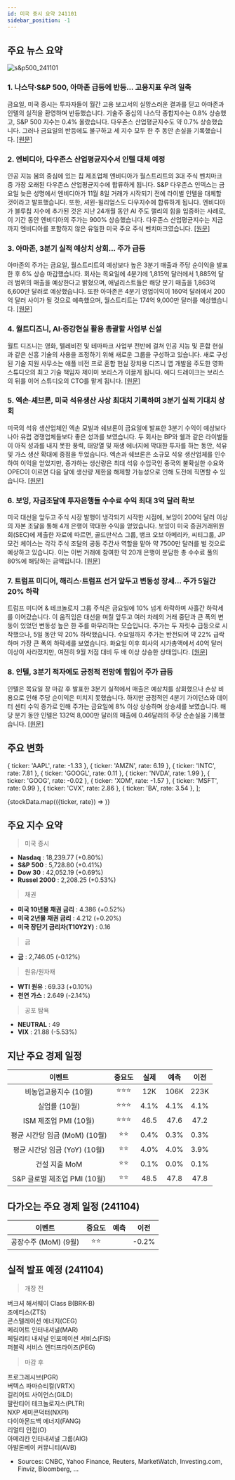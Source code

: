 ```yaml
---
id: 미국 증시 요약 241101
sidebar_position: -1
---
```


## 주요 뉴스 요약

![s&p500_241101](/map/241101.png)

### 1. **나스닥·S&P 500, 아마존 급등에 반등... 고용지표 우려 일축**

금요일, 미국 증시는 투자자들이 월간 고용 보고서의 실망스러운 결과를 딛고 아마존과 인텔의 실적을 환영하며 반등했습니다. 기술주 중심의 나스닥 종합지수는 0.8% 상승했고, S&P 500 지수는 0.4% 올랐습니다. 다우존스 산업평균지수도 약 0.7% 상승했습니다. 그러나 금요일의 반등에도 불구하고 세 지수 모두 한 주 동안 손실을 기록했습니다. [[원문]](https://finance.yahoo.com/news/live/stock-market-today-nasdaq-sp-500-rebound-as-amazon-surges-market-shrugs-off-jobs-data-124606760.html)

### 2. **엔비디아, 다우존스 산업평균지수서 인텔 대체 예정**

인공 지능 붐의 중심에 있는 칩 제조업체 엔비디아가 월스트리트의 3대 주식 벤치마크 중 가장 오래된 다우존스 산업평균지수에 합류하게 됩니다. S&P 다우존스 인덱스는 금요일 늦은 성명에서 엔비디아가 11월 8일 거래가 시작되기 전에 라이벌 인텔을 대체할 것이라고 발표했습니다. 또한, 셔윈-윌리엄스도 다우지수에 합류하게 됩니다. 엔비디아가 블루칩 지수에 추가된 것은 지난 24개월 동안 AI 주도 랠리의 힘을 입증하는 사례로, 이 기간 동안 엔비디아의 주가는 900% 상승했습니다. 다우존스 산업평균지수는 지금까지 엔비디아를 포함하지 않은 유일한 미국 주요 주식 벤치마크였습니다. [[원문]](https://finance.yahoo.com/news/nvidia-set-replace-intel-dow-231147426.html)

### 3. **아마존, 3분기 실적 예상치 상회... 주가 급등**

아마존의 주가는 금요일, 월스트리트의 예상보다 높은 3분기 매출과 주당 순이익을 발표한 후 6% 상승 마감했습니다. 회사는 목요일에 4분기에 1,815억 달러에서 1,885억 달러 범위의 매출을 예상한다고 밝혔으며, 애널리스트들은 해당 분기 매출을 1,863억 6,600만 달러로 예상했습니다. 또한 아마존은 4분기 영업이익이 160억 달러에서 200억 달러 사이가 될 것으로 예측했으며, 월스트리트는 174억 9,000만 달러를 예상했습니다. [[원문]](https://finance.yahoo.com/news/amazon-stock-pops-after-q3-earnings-beat-150027690.html)

### 4. **월트디즈니, AI·증강현실 활용 총괄할 사업부 신설**

월트 디즈니는 영화, 텔레비전 및 테마파크 사업부 전반에 걸쳐 인공 지능 및 혼합 현실과 같은 신흥 기술의 사용을 조정하기 위해 새로운 그룹을 구성하고 있습니다. 새로 구성된 기술 지원 사무소는 애플 비전 프로 혼합 현실 장치용 디즈니 앱 개발을 주도한 영화 스튜디오의 최고 기술 책임자 제이미 보리스가 이끌게 됩니다. 에디 드레이크는 보리스의 뒤를 이어 스튜디오의 CTO를 맡게 됩니다. [[원문]](https://www.reuters.com/technology/artificial-intelligence/walt-disney-forms-business-unit-coordinate-use-ai-augmented-reality-2024-11-01/)

### 5. **엑손·셰브론, 미국 석유생산 사상 최대치 기록하며 3분기 실적 기대치 상회**

미국의 석유 생산업체인 엑손 모빌과 쉐브론이 금요일에 발표한 3분기 수익이 예상보다 나아 유럽 경쟁업체들보다 좋은 성과를 보였습니다. 두 회사는 BP와 쉘과 같은 라이벌들이 아직 성과를 내지 못한 풍력, 태양열 및 재생 에너지에 막대한 투자를 하는 동안, 석유 및 가스 생산 확대에 중점을 두었습니다. 엑손과 쉐브론은 소규모 석유 생산업체를 인수하여 이익을 얻었지만, 증가하는 생산량은 최대 석유 수입국인 중국의 불확실한 수요와 OPEC이 이르면 다음 달에 생산량 제한을 해제할 가능성으로 인해 도전에 직면할 수 있습니다. [[원문]](https://www.reuters.com/business/energy/exxon-chevron-top-q3-profit-expectations-record-high-oil-output-2024-11-01/)

### 6. **보잉, 자금조달에 투자은행들 수수료 수익 최대 3억 달러 확보**

미국 대선을 앞두고 주식 시장 발행이 냉각되기 시작한 시점에, 보잉이 200억 달러 이상의 자본 조달을 통해 4개 은행이 막대한 수익을 얻었습니다. 보잉이 미국 증권거래위원회(SEC)에 제출한 자료에 따르면, 골드만삭스 그룹, 뱅크 오브 아메리카, 씨티그룹, JP모건 체이스는 각각 주식 조달의 공동 주간사 역할을 맡아 약 7500만 달러를 벌 것으로 예상하고 있습니다. 이는 이번 거래에 참여한 약 20개 은행이 분담한 총 수수료 풀의 80%에 해당하는 금액입니다. [[원문]](https://www.bloomberg.com/news/articles/2024-11-01/boeing-bankers-grab-up-to-300-million-in-capital-raise-fees?srnd=phx-markets)

### 7. **트럼프 미디어, 해리스·트럼프 선거 앞두고 변동성 장세... 주가 5일간 20% 하락**

트럼프 미디어 & 테크놀로지 그룹 주식은 금요일에 10% 넘게 하락하며 사흘간 하락세를 이어갔습니다. 이 움직임은 대선을 며칠 앞두고 여러 차례의 거래 중단과 큰 폭의 변동이 있었던 변동성 높은 한 주를 마무리하는 모습입니다. 주가는 두 자릿수 급등으로 시작했으나, 5일 동안 약 20% 하락했습니다. 수요일까지 주가는 반전되어 약 22% 급락하며 가장 큰 폭의 하락세를 보였습니다. 화요일 이후 회사의 시가총액에서 40억 달러 이상이 사라졌지만, 여전히 9월 저점 대비 두 배 이상 상승한 상태입니다. [[원문]](https://finance.yahoo.com/news/djt-stock-slumps-20-over-last-5-days-to-cap-volatile-week-ahead-of-harris-trump-election-174742097.html)

### 8. **인텔, 3분기 적자에도 긍정적 전망에 힘입어 주가 급등**

인텔은 목요일 장 마감 후 발표한 3분기 실적에서 매출은 예상치를 상회했으나 손상 비용으로 인해 주당 순이익은 미치지 못했습니다. 하지만 긍정적인 4분기 가이던스와 데이터 센터 수익 증가로 인해 주가는 금요일에 8% 이상 상승하며 상승세를 보였습니다. 해당 분기 동안 인텔은 132억 8,000만 달러의 매출에 0.46달러의 주당 순손실을 기록했습니다. [[원문]](https://finance.yahoo.com/news/intel-stock-jumps-on-positive-outlook-despite-q3-losses-201212146.html)

## 주요 변화

  { ticker: 'AAPL', rate: -1.33 },
  { ticker: 'AMZN', rate: 6.19 },
  { ticker: 'INTC', rate: 7.81 },
  { ticker: 'GOOGL', rate: 0.11 },
  { ticker: 'NVDA', rate: 1.99 },
  { ticker: 'GOOG', rate: -0.02 },
  { ticker: 'XOM', rate: -1.57 },
  { ticker: 'MSFT', rate: 0.99 },
  { ticker: 'CVX', rate: 2.86 },
  { ticker: 'BA', rate: 3.54 },
];

{stockData.map(({ticker, rate}) => <StockCardMini key={ticker} ticker={ticker} rate={rate}></StockCardMini>)}

## 주요 지수 요약

> 미국 증시

- **Nasdaq** : 18,239.77 (+0.80%)
- **S&P 500** : 5,728.80 (+0.41%)
- **Dow 30** : 42,052.19 (+0.69%)
- **Russel 2000** : 2,208.25 (+0.53%)

> 채권

- **미국 10년물 채권 금리** : 4.386 (+0.52%)
- **미국 2년물 채권 금리** : 4.212 (+0.20%)
- **미국 장단기 금리차(T10Y2Y)** : 0.16

> 금

- **금** : 2,746.05 (-0.12%)

> 원유/원자재

- **WTI 원유** : 69.33 (+0.10%)
- **천연 가스** : 2.649 (-2.14%)

> 공포 탐욕

- **NEUTRAL** : 49
- **VIX** : 21.88 (-5.53%)

## 지난 주요 경제 일정

|            이벤트             | 중요도 | 실제 | 예측 | 이전 |
| :---------------------------: | :----: | :--: | :--: | :--: |
|     비농업고용지수 (10월)     | ⭐⭐⭐ | 12K  | 106K | 223K |
|         실업률 (10월)         | ⭐⭐⭐ | 4.1% | 4.1% | 4.1% |
|     ISM 제조업 PMI (10월)     | ⭐⭐⭐ | 46.5 | 47.6 | 47.2 |
| 평균 시간당 임금 (MoM) (10월) |  ⭐⭐  | 0.4% | 0.3% | 0.3% |
| 평균 시간당 임금 (YoY) (10월) |  ⭐⭐  | 4.0% | 4.0% | 3.9% |
|         건설 지출 MoM         |  ⭐⭐  | 0.1% | 0.0% | 0.1% |
| S&P 글로벌 제조업 PMI (10월)  |  ⭐⭐  | 48.5 | 47.8 | 47.8 |

## 다가오는 주요 경제 일정 (241104)

|        이벤트        | 중요도 | 예측 | 이전  |
| :------------------: | :----: | :--: | :---: |
| 공장수주 (MoM) (9월) |  ⭐⭐  |      | -0.2% |

## 실적 발표 예정 (241104)

> 개장 전

버크셔 해서웨이 Class B(BRK-B)  
조에티스(ZTS)  
콘스텔레이션 에너지(CEG)  
메리어트 인터내셔널(MAR)  
페딜리티 내셔널 인포메이션 서비스(FIS)  
퍼블릭 서비스 엔터프라이즈(PEG)

> 마감 후

프로그레시브(PGR)  
버텍스 파마슈티컬(VRTX)  
길리어드 사이언스(GILD)  
팔란티어 테크놀로지스(PLTR)  
NXP 세미콘덕터(NXPI)  
다이아몬드백 에너지(FANG)  
리얼티 인컴(O)  
아메리칸 인터내셔널 그룹(AIG)  
아발론베이 커뮤니티(AVB)

- Sources: CNBC, Yahoo Finance, Reuters, MarketWatch, Investing.com, Finviz, Bloomberg, ...
